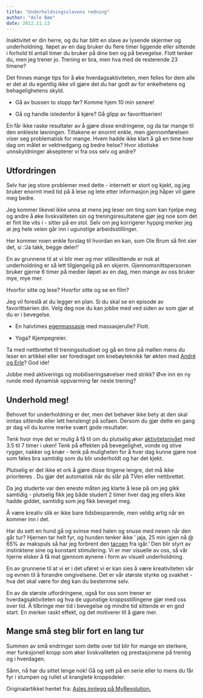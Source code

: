 ```yaml
---
title: "Underholdningsslavens redning"
author: "Asle Bøe"
date: 2012.11.13
---
```


Inaktivitet er din herre, og du har blitt en slave av lysende skjermer og underholdning. Iløpet av en dag bruker du flere timer liggende eller sittende i forhold til antall timer du bruker på dine ben og på bevegelse. Flott tenker du, men jeg trener jo. Trening er bra, men hva med de resterende 23 timene?

Det finnes mange tips for å øke hverdagsaktiviteten, men felles for dem alle er det at du egentlig ikke vil gjøre det du har godt av for enkelhetens og behagelighetens skyld.

-   Gå av bussen to stopp før? Komme hjem 10 min senere!

-   Gå og handle istedenfor å kjøre? Gå glipp av favorittserien!

En får ikke raske resultater av å gjøre disse endringene, og da tar mange til den enkleste løsningen. Tiltakene er enormt enkle, men gjennomførelsen viser seg problematisk for mange. Hvem hadde ikke klart å gå en time hver dag om målet er vektnedgang og bedre helse? Hvor idiotiske unnskyldninger aksepterer vi fra oss selv og andre?

## Utfordringen

Selv har jeg store problemer med dette - internett er stort og kjekt, og jeg bruker enormt med tid på å lese og lete etter informasjon jeg håper vil gjøre meg bedre.

Jeg kommer likevel ikke unna at mens jeg leser om ting som kan hjelpe meg og andre å øke livskvaliteten sin og treningsresultatene gjør jeg noe som det er fint lite vits i - sitter på en stol. Selv om jeg korrigerer hyppig merker jeg at jeg hele veien går inn i ugunstige arbeidsstillinger.

Her kommer noen enkle forslag til hvordan en kan, som Ole Brum så fint sier det, si :'Ja takk, begge deler!'

En av grunnene til at vi blir mer og mer stillesittende er nok at underholdning er så lett tilgjengelig på en skjerm. Gjennomsnittspersonen bruker gjerne 6 timer på medier iløpet av en dag, men mange av oss bruker mye, mye mer.

Hvorfor sitte og lese? Hvorfor sitte og se en film?

Jeg vil foreslå at du legger en plan. Si du skal se en episode av favorittserien din. Velg deg noe du kan jobbe med ved siden av som gjør at du er i bevegelse.

-   En halvtimes [egenmassasje](http://myrevolution.no/s/enkel-og-effektiv-egenmassasje/) med massasjerulle? Flott.

-   Yoga? Kjempegreier.

Ta med nettbrettet til treningsstudioet og gå en time på møllen mens du leser en artikkel eller ser foredraget om knebøyteknikk før økten med [André og Erle](http://myrevolution.no/blogger/kneboy-benkpress-og-markloftworkshop-med-erle-engmark-og-andre-midtby/)? God ide!

Jobbe med aktiverings og mobiliseringsøvelser med strikk? Øve inn en ny runde med dynamisk oppvarming før neste trening?

## Underhold meg!

Behovet for underholdning er der, men det behøver ikke bety at den skal inntas sittende eller lett henslengt på sofaen. Dersom du gjør dette en gang pr dag vil du kunne merke svært gode resultater.

Tenk hvor mye det er mulig å få til om du plutselig øker [aktivitetsnivået](http://www.friskogfunksjonell.no/aktivitetsniva-helse/ "Aktivitetsnivå og helse") med 3.5 til 7 timer i uken! Tenk på effekten på bevegelighet, vonde og stive rygger, nakker og knær - tenk på muligheten for å hver dag kunne gjøre noe som føles bra samtidig som du blir underholdt og har det kjekt.

Plutselig er det ikke et ork å gjøre disse tingene lengre, det må ikke prioriteres . Du gjør det automatisk når du slår på TVen eller nettbrettet.

Da jeg studerte var den eneste måten jeg klarte å lese på om jeg gikk samtidig - plutselig fikk jeg både studert 2 timer hver dag jeg ellers ikke hadde giddet, samtidig som jeg fikk beveget meg.

Å være kreativ slik er ikke bare tidsbesparende, men veldig artig når en kommer inn i det.

Har du sett en hund gå og svinse med halen og snuse med nesen når den går tur? Hjernen tar helt fyr, og hunden tenker ikke ' jaja, 25 min igjen nå \@ 65% av makspuls så har jeg forbrent den [tacoen](http://www.friskogfunksjonell.no/er-taco-farlig/ "Er taco farlig?") fra igår.' Den blir styrt av instinktene sine og konstant stimulering. Vi er mer visuelle av oss, så vår hjerne elsker å få mat gjennom øynene i form av visuell underholdning.

En av grunnene til at vi er i det uføret vi er kan sies å være kreativiteten vår og evnen til å forandre omgivelsene. Det er vår største styrke og svakhet - hva det skal være for deg kan du bestemme selv.

En av de største utfordringene, også for oss som trener er hverdagsaktiviteten og hva de ugunstige kroppsstillingene gjør med oss over tid. Å tilbringe mer tid i bevegelse og mindre tid sittende er en god start. En merker raskt effekt, og det motiverer til å gjøre mer.

## Mange små steg blir fort en lang tur

Summen av små endringer som dette over tid blir for mange en sterkere, mer funksjonell kropp som øker livskvaliteten og prestasjonene på trening og i hverdagen.

Sånn, nå har du sittet lenge nok! Gå og sett på en serie eller to mens du får fyr i stumpen og rullet ut kranglete kroppsdeler.

Originalartikkel hentet fra: [Asles innlegg på MyRevolution.](http://myrevolution.no/s/underholdningsslavens-redning/)
